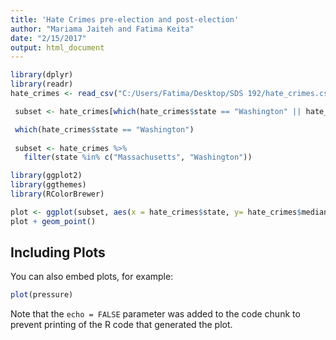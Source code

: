 ```yaml
---
title: 'Hate Crimes pre-election and post-election'
author: "Mariama Jaiteh and Fatima Keita"
date: "2/15/2017"
output: html_document
---
```


```r
library(dplyr)
library(readr)
hate_crimes <- read_csv("C:/Users/Fatima/Desktop/SDS 192/hate_crimes.csv.csv")

 subset <- hate_crimes[which(hate_crimes$state == "Washington" || hate_crimes$state == "Oregon" || hate_crimes$state == "Wisconsin" || hate_crimes$state == "Texas" || hate_crimes$state == "Illinios"|| hate_crimes$state == "Maine" || hate_crimes$state == "New York" || hate_crimes$state == "Washington D.C." || hate_crimes$state == "Massachusetts" ||hate_crimes$state == "California")]
```
 
```r
 which(hate_crimes$state == "Washington")
 
 subset <- hate_crimes %>%
   filter(state %in% c("Massachusetts", "Washington"))
```
 
```r
library(ggplot2)
library(ggthemes)
library(RColorBrewer)

plot <- ggplot(subset, aes(x = hate_crimes$state, y= hate_crimes$median_household_income))
plot + geom_point()

```

## Including Plots

You can also embed plots, for example:

```r
plot(pressure)
```

Note that the `echo = FALSE` parameter was added to the code chunk to prevent printing of the R code that generated the plot.
